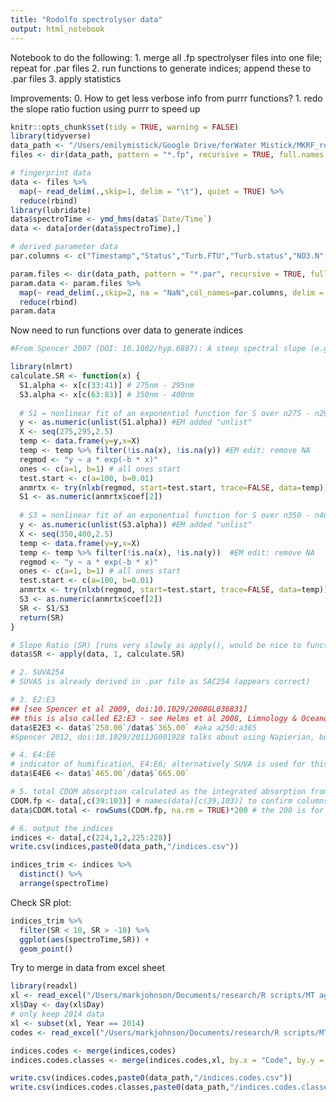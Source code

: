 ```yaml
---
title: "Rodolfo spectrolyser data"
output: html_notebook
---
```


Notebook to do the following:
1. merge all .fp spectrolyser files into one file; repeat for .par files
2. run functions to generate indices; append these to .par files
3. apply statistics 

Improvements:
0. How to get less verbose info from purrr functions?
1. redo the slope ratio fuction using purrr to speed up

```r
knitr::opts_chunk$set(tidy = TRUE, warning = FALSE)
library(tidyverse)
data_path <- "/Users/emilymistick/Google Drive/forWater Mistick/MKRF_results/K_spectro/FP_test"   # path to the data
files <- dir(data_path, pattern = "*.fp", recursive = TRUE, full.names = TRUE) # get file names

# fingerprint data
data <- files %>%
  map(~ read_delim(.,skip=1, delim = "\t"), quiet = TRUE) %>% 
  reduce(rbind)
library(lubridate)
data$spectroTime <- ymd_hms(data$`Date/Time`)
data <- data[order(data$spectroTime),] 

# derived parameter data
par.columns <- c("Timestamp","Status","Turb.FTU","Turb.status","NO3.N","NO3.status","TOC","TOC.status","DOC","DOC.status","Color.Tru","Color.Tru.status","Color.App","Color.App.status","SAC254","SAC254.status","Junk1","Junk2")

param.files <- dir(data_path, pattern = "*.par", recursive = TRUE, full.names = TRUE) # get file names
param.data <- param.files %>%
  map(~ read_delim(.,skip=2, na = "NaN",col_names=par.columns, delim = "\t")) %>% 
  reduce(rbind)
param.data

```

Now need to run functions over data to generate indices
```r
#From Spencer 2007 (DOI: 10.1002/hyp.6887): A steep spectral slope (e.g. closer to 0.02) indicates low molecular weight material or decreasing aromaticity while a shallower spectral slope (e.g. closer to 0.01) indicates humic-like or higher molecular weight material with a higher aromatic content (Blough and Del Vecchio, 2002).

library(nlmrt)
calculate.SR <- function(x) {
  S1.alpha <- x[c(33:41)] # 275nm - 295nm
  S3.alpha <- x[c(63:83)] # 350nm - 400nm
  
  # S1 = nonlinear fit of an exponential function for S over n275 - n295
  y <- as.numeric(unlist(S1.alpha)) #EM added "unlist"
  X <- seq(275,295,2.5)
  temp <- data.frame(y=y,x=X)
  temp <- temp %>% filter(!is.na(x), !is.na(y)) #EM edit: remove NA
  regmod <- "y ~ a * exp(-b * x)"
  ones <- c(a=1, b=1) # all ones start
  test.start <- c(a=100, b=0.01)
  anmrtx <- try(nlxb(regmod, start=test.start, trace=FALSE, data=temp))
  S1 <- as.numeric(anmrtx$coef[2])
  
  # S3 = nonlinear fit of an exponential function for S over n350 - n400
  y <- as.numeric(unlist(S3.alpha)) #EM added "unlist"
  X <- seq(350,400,2.5)
  temp <- data.frame(y=y,x=X)
  temp <- temp %>% filter(!is.na(x), !is.na(y))  #EM edit: remove NA
  regmod <- "y ~ a * exp(-b * x)"
  ones <- c(a=1, b=1) # all ones start
  test.start <- c(a=100, b=0.01)
  anmrtx <- try(nlxb(regmod, start=test.start, trace=FALSE, data=temp))
  S3 <- as.numeric(anmrtx$coef[2])
  SR <- S1/S3
  return(SR)
}

# Slope Ratio (SR) [runs very slowly as apply(), would be nice to functionalize in purrr, but tricky without the by_row function which has been elimitated from purrr]
data$SR <- apply(data, 1, calculate.SR)

# 2. SUVA254 
# SUVAS is already derived in .par file as SAC254 (appears correct)

# 3. E2:E3
## [see Spencer et al 2009, doi:10.1029/2008GL036831]
## this is also called E2:E3 - see Helms et al 2008, Limnology & Oceanography 53(3): 955-969
data$E2E3 <- data$`250.00`/data$`365.00` #aka a250:a365
#Spencer 2012, doi:10.1029/2011JG001928 talks about using Napierian, but it works out mathematically to be the same with alpha (Abs/m) or a [as alpha times log(10)] 

# 4. E4:E6
# indicator of humification, E4:E6; alternatively SUVA is used for this - see Helms 2008 pg 955
data$E4E6 <- data$`465.00`/data$`665.00`

# 5. total CDOM absorption calculated as the integrated absorption from 250 to 450 nm [see Helms p959]
CDOM.fp <- data[,c(39:103)] # names(data)[c(39,103)] to confirm columns are the right wavelengths
data$CDOM.total <- rowSums(CDOM.fp, na.rm = TRUE)*200 # the 200 is for length of the integrated spectrum in nm

# 6. output the indices
indices <- data[,c(224,1,2,225:228)]
write.csv(indices,paste0(data_path,"/indices.csv"))
```

```r
indices_trim <- indices %>%
  distinct() %>%
  arrange(spectroTime)
```

Check SR plot:
```r
indices_trim %>%
  filter(SR < 10, SR > -10) %>%
  ggplot(aes(spectroTime,SR)) +
  geom_point()
```


Try to merge in data from excel sheet
```r
library(readxl)
xl <- read_excel("/Users/markjohnson/Documents/research/R scripts/MT agricultural modeling/data/Rodolfo_spectro_2014/Spectrolyzer_290216.xlsx")
xl$Day <- day(xl$Day) 
# only keep 2014 data
xl <- subset(xl, Year == 2014)
codes <- read_excel("/Users/markjohnson/Documents/research/R scripts/MT agricultural modeling/data/Rodolfo_spectro_2014/sample_codes.xlsx")

indices.codes <- merge(indices,codes)
indices.codes.classes <- merge(indices.codes,xl, by.x = "Code", by.y = "Samples original labels")

write.csv(indices.codes,paste0(data_path,"/indices.codes.csv"))
write.csv(indices.codes.classes,paste0(data_path,"/indices.codes.classes.csv"))


```

